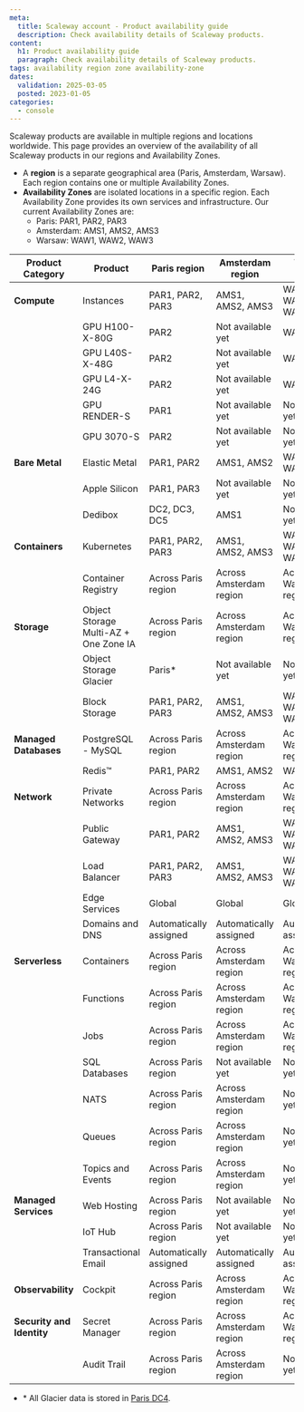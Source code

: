 ```yaml
---
meta:
  title: Scaleway account - Product availability guide
  description: Check availability details of Scaleway products.
content:
  h1: Product availability guide
  paragraph: Check availability details of Scaleway products.
tags: availability region zone availability-zone
dates:
  validation: 2025-03-05
  posted: 2023-01-05
categories:
  - console
---
```


Scaleway products are available in multiple regions and locations worldwide. This page provides an overview of the availability of all Scaleway products in our regions and Availability Zones.

* A **region** is a separate geographical area (Paris, Amsterdam, Warsaw). Each region contains one or multiple Availability Zones.
* **Availability Zones** are isolated locations in a specific region. Each Availability Zone provides its own services and infrastructure. Our current Availability Zones are:
    * Paris: PAR1, PAR2, PAR3
    * Amsterdam: AMS1, AMS2, AMS3
    * Warsaw: WAW1, WAW2, WAW3

| Product Category          | Product                               | Paris region           | Amsterdam region        | Warsaw region          |
|---------------------------|---------------------------------------|------------------------|-------------------------|------------------------|
| **Compute**               | Instances                             | PAR1, PAR2, PAR3       | AMS1, AMS2, AMS3        | WAW1, WAW2, WAW3       |
|                           | GPU H100-X-80G                        | PAR2                   | Not available yet       | WAW2                   |
|                           | GPU L40S-X-48G                        | PAR2                   | Not available yet       | WAW2                   |
|                           | GPU L4-X-24G                          | PAR2                   | Not available yet       | WAW2                   |
|                           | GPU RENDER-S                          | PAR1                   | Not available yet       | Not available yet      |
|                           | GPU 3070-S                            | PAR2                   | Not available yet       | Not available yet      |
| **Bare Metal**            | Elastic Metal                         | PAR1, PAR2             | AMS1, AMS2              | WAW2, WAW3             |
|                           | Apple Silicon                         | PAR1, PAR3             | Not available yet       | Not available yet      |
|                           | Dedibox                               | DC2, DC3, DC5          | AMS1                    | Not available yet      |
| **Containers**            | Kubernetes                            | PAR1, PAR2, PAR3       | AMS1, AMS2, AMS3        | WAW1, WAW2, WAW3       |
|                           | Container Registry                    | Across Paris region    | Across Amsterdam region | Across Warsaw region   |
| **Storage**               | Object Storage Multi-AZ + One Zone IA | Across Paris region    | Across Amsterdam region | Across Warsaw region   |
|                           | Object Storage Glacier                | Paris*                 | Not available yet       | Not available yet      |
|                           | Block Storage                         | PAR1, PAR2, PAR3       | AMS1, AMS2, AMS3        | WAW1, WAW2, WAW3       |
| **Managed Databases**     | PostgreSQL - MySQL                    | Across Paris region    | Across Amsterdam region | Across Warsaw region   |
|                           | Redis™                                | PAR1, PAR2             | AMS1, AMS2              | WAW1                   |
| **Network**               | Private Networks                      | Across Paris region    | Across Amsterdam region | Across Warsaw region   |
|                           | Public Gateway                        | PAR1, PAR2             | AMS1, AMS2, AMS3        | WAW1, WAW2, WAW3       |
|                           | Load Balancer                         | PAR1, PAR2, PAR3       | AMS1, AMS2, AMS3        | WAW1, WAW2, WAW3       |
|                           | Edge Services                         | Global                 | Global                  | Global                 |
|                           | Domains and DNS                       | Automatically assigned | Automatically assigned  | Automatically assigned |
| **Serverless**            | Containers                            | Across Paris region    | Across Amsterdam region | Across Warsaw region   |
|                           | Functions                             | Across Paris region    | Across Amsterdam region | Across Warsaw region   |
|                           | Jobs                                  | Across Paris region    | Across Amsterdam region | Across Warsaw region   |
|                           | SQL Databases                         | Across Paris region    | Not available yet       | Not available yet      |
|                           | NATS                                  | Across Paris region    | Across Amsterdam region | Not available yet      |
|                           | Queues                                | Across Paris region    | Across Amsterdam region | Not available yet      |
|                           | Topics and Events                     | Across Paris region    | Across Amsterdam region | Not available yet      |
| **Managed Services**      | Web Hosting                           | Across Paris region    | Not available yet       | Not available yet      |
|                           | IoT Hub                               | Across Paris region    | Not available yet       | Not available yet      |
|                           | Transactional Email                   | Automatically assigned | Automatically assigned  | Automatically assigned |
| **Observability**         | Cockpit                               | Across Paris region    | Across Amsterdam region | Across Warsaw region   |
| **Security and Identity** | Secret Manager                        | Across Paris region    | Across Amsterdam region | Across Warsaw region   |
|                           | Audit Trail                           | Across Paris region    | Across Amsterdam region | Not available yet      |


* \* All Glacier data is stored in [Paris DC4](/faq/objectstorage/#why-are-glacier-objects-stored-in-paris-dc4-is-it-accessible-from-buckets-in-all-locations).
